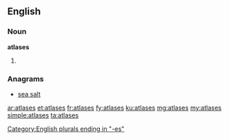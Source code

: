 ==English==

===Noun===
'''atlases'''

# {{plural of|atlas}}

===Anagrams===
* [[sea salt#English|sea salt]]

[[Category:English plurals ending in "-es"]]

[[ar:atlases]]
[[et:atlases]]
[[fr:atlases]]
[[fy:atlases]]
[[ku:atlases]]
[[mg:atlases]]
[[my:atlases]]
[[simple:atlases]]
[[ta:atlases]]
